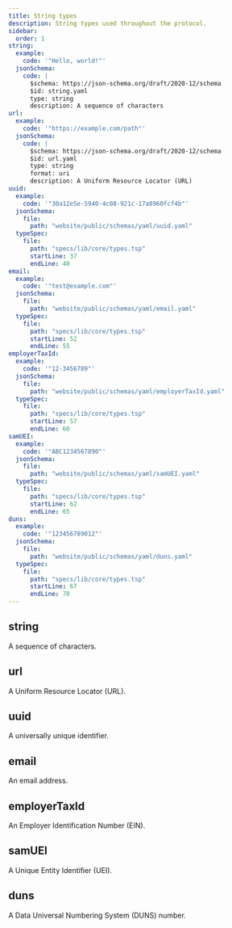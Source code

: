 ```yaml
---
title: String types
description: String types used throughout the protocol.
sidebar:
  order: 1
string:
  example:
    code: '"Hello, world!"'
  jsonSchema:
    code: |
      $schema: https://json-schema.org/draft/2020-12/schema
      $id: string.yaml
      type: string
      description: A sequence of characters
url:
  example:
    code: '"https://example.com/path"'
  jsonSchema:
    code: |
      $schema: https://json-schema.org/draft/2020-12/schema
      $id: url.yaml
      type: string
      format: uri
      description: A Uniform Resource Locator (URL)
uuid:
  example:
    code: '"30a12e5e-5940-4c08-921c-17a8960fcf4b"'
  jsonSchema:
    file: 
      path: "website/public/schemas/yaml/uuid.yaml"
  typeSpec:
    file:
      path: "specs/lib/core/types.tsp"
      startLine: 37
      endLine: 40
email:
  example:
    code: '"test@example.com"'
  jsonSchema:
    file: 
      path: "website/public/schemas/yaml/email.yaml"
  typeSpec:
    file:
      path: "specs/lib/core/types.tsp"
      startLine: 52
      endLine: 55
employerTaxId:
  example:
    code: '"12-3456789"'
  jsonSchema:
    file: 
      path: "website/public/schemas/yaml/employerTaxId.yaml"
  typeSpec:
    file:
      path: "specs/lib/core/types.tsp"
      startLine: 57
      endLine: 60
samUEI:
  example:
    code: '"ABC1234567890"'
  jsonSchema:
    file: 
      path: "website/public/schemas/yaml/samUEI.yaml"
  typeSpec:
    file:
      path: "specs/lib/core/types.tsp"
      startLine: 62
      endLine: 65
duns:
  example:
    code: '"123456789012"'
  jsonSchema:
    file: 
      path: "website/public/schemas/yaml/duns.yaml"
  typeSpec:
    file:
      path: "specs/lib/core/types.tsp"
      startLine: 67
      endLine: 70
---
```



## string

A sequence of characters.

<SchemaFormatTabs
  example={frontmatter.string.example}
  jsonSchema={frontmatter.string.jsonSchema}
/>

## url

A Uniform Resource Locator (URL).

<SchemaFormatTabs
  example={frontmatter.url.example}
  jsonSchema={frontmatter.url.jsonSchema}
/>

## uuid

A universally unique identifier.

<SchemaFormatTabs
  example={frontmatter.uuid.example}
  jsonSchema={frontmatter.uuid.jsonSchema}
  typeSpec={frontmatter.uuid.typeSpec}
/>

## email

An email address.

<SchemaFormatTabs
  example={frontmatter.email.example}
  jsonSchema={frontmatter.email.jsonSchema}
  typeSpec={frontmatter.email.typeSpec}
/>

## employerTaxId

An Employer Identification Number (EIN).

<SchemaFormatTabs
  example={frontmatter.employerTaxId.example}
  jsonSchema={frontmatter.employerTaxId.jsonSchema}
  typeSpec={frontmatter.employerTaxId.typeSpec}
/>

## samUEI

A Unique Entity Identifier (UEI).

<SchemaFormatTabs
  example={frontmatter.samUEI.example}
  jsonSchema={frontmatter.samUEI.jsonSchema}
  typeSpec={frontmatter.samUEI.typeSpec}
/>

## duns

A Data Universal Numbering System (DUNS) number.

<SchemaFormatTabs
  example={frontmatter.duns.example}
  jsonSchema={frontmatter.duns.jsonSchema}
  typeSpec={frontmatter.duns.typeSpec}
/>
